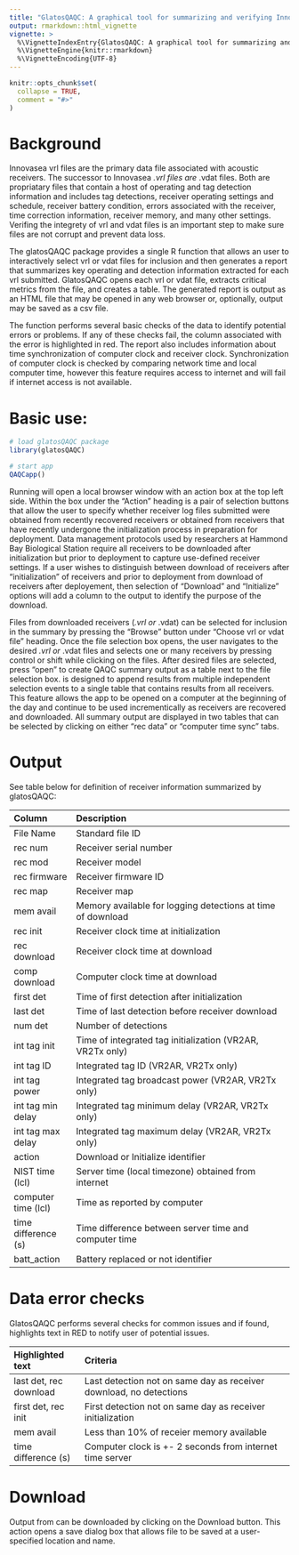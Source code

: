 ```yaml
---
title: "GlatosQAQC: A graphical tool for summarizing and verifying InnovaSea acoustic receiver log files"
output: rmarkdown::html_vignette
vignette: >
  %\VignetteIndexEntry{GlatosQAQC: A graphical tool for summarizing and verifying InnovaSea acoustic receiver log files}
  %\VignetteEngine{knitr::rmarkdown}
  %\VignetteEncoding{UTF-8}
---
```


```r
knitr::opts_chunk$set(
  collapse = TRUE,
  comment = "#>"
)
```

# Background

Innovasea vrl files are the primary data file associated with acoustic
receivers.  The successor to Innovasea *.vrl files are *.vdat files.
Both are propriatary files that contain a host of operating and tag
detection information and includes tag detections, receiver operating
settings and schedule, receiver battery condition, errors associated
with the receiver, time correction information, receiver memory, and
many other settings.  Verifing the integrety of vrl and vdat files is
an important step to make sure files are not corrupt and prevent data
loss.

The glatosQAQC package provides a single R function that allows an
user to interactively select vrl or vdat files for inclusion and then
generates a report that summarizes key operating and detection
information extracted for each vrl submitted.  GlatosQAQC opens each
vrl or vdat file, extracts critical metrics from the file, and creates
a table.  The generated report is output as an HTML file that may be
opened in any web browser or, optionally, output may be saved as a csv
file.

The function performs several basic checks of the data to identify
potential errors or problems.  If any of these checks fail, the column
associated with the error is highlighted in red.  The report also includes
information about time synchronization of computer clock and receiver
clock.  Synchronization of computer clock is checked by comparing
network time and local computer time, however this feature requires
access to internet and will fail if internet access is not available.

# Basic use:

```r

# load glatosQAQC package
library(glatosQAQC)

# start app
QAQCapp()
```

Running \code{QAQCapp} will open a local browser window with an action
box at the top left side.  Within the box under the "Action" heading
is a pair of selection buttons that allow the user to specify whether
receiver log files submitted were obtained from recently recovered
receivers or obtained from receivers that have recently undergone the
initialization process in preparation for deployment.  Data management
protocols used by researchers at Hammond Bay Biological Station
require all receivers to be downloaded after initialization but prior
to deployment to capture use-defined receiver settings.  If a user
wishes to distinguish between download of receivers after
"initialization" of receivers and prior to deployment from download of
receivers after deployement, then selection of "Download" and
"Initialize" options will add a column to the output to identify the
purpose of the download.

Files from downloaded receivers (*.vrl or *.vdat) can be selected for inclusion
in the summary by pressing the "Browse" button under "Choose vrl or vdat file"
heading.  Once the file selection box opens, the user navigates to the
desired *.vrl or *.vdat files and selects one or many receivers by pressing
control or shift while clicking on the files.  After desired files are
selected, press "open" to create QAQC summary output as a table next
to the file selection box.  \code{glatosQAQC} is designed to append
results from multiple independent selection events to a single table
that contains results from all receivers.  This feature allows the app
to be opened on a computer at the beginning of the day and continue to
be used incrementically as receivers are recovered and downloaded.
All summary output are displayed in two tables that can be selected by
clicking on either "rec data" or "computer time sync" tabs.

# Output

See table below for definition of receiver information summarized by
glatosQAQC:


| Column            | Description						     |	
|:------------------|:---------------------------------------------------------------|
|File Name	    |	Standard file ID					     |	
|rec num	    |	Receiver serial number					     |	
|rec mod	    |	Receiver model						     |
|rec firmware	    | 	Receiver firmware ID					     |	
|rec map	    |	Receiver map	  					     |
|mem avail	    | 	Memory available for logging detections at time of download  |
|rec init	    | 	Receiver clock time at initialization			     |
|rec download	    | 	Receiver clock time at download				     |
|comp download	    | 	Computer clock time at download				     |
|first det	    | 	Time of first detection after initialization		     |
|last det	    | 	Time of last detection before receiver download		     |
|num det	    |	Number of detections   	      	       			     |
|int tag init	    | 	Time of integrated tag initialization (VR2AR, VR2Tx only)    |
|int tag ID	    |	Integrated tag ID (VR2AR, VR2Tx only) 	      	    	     |
|int tag power	    |	Integrated tag broadcast power (VR2AR, VR2Tx only)	     |
|int tag min delay  |	Integrated tag minimum delay (VR2AR, VR2Tx only)	     |		
|int tag max delay  |	Integrated tag maximum delay (VR2AR, VR2Tx only)	     |
|action	    	    |	Download or Initialize identifier    	   		     |
|NIST time (lcl)    |	Server time (local timezone) obtained from internet	     |
|computer time (lcl)| 	Time as reported by computer 	      	   		     |
|time difference (s)| 	Time difference between server time and computer time	     |
|batt_action	    |   Battery replaced or not identifier                           |	

# Data error checks

GlatosQAQC performs several checks for common issues and if found, highlights text in RED to notify user of potential issues.

| Highlighted text      |Criteria      	      	     	    	   	      	      	     |  
|:----------------------|:-------------------------------------------------------------------|
|last det, rec download |Last detection not on same day as receiver download, no detections|
|first det, rec init|First detection not on same day as receiver initialization| 
|mem avail|Less than 10% of receier memory available|
|time difference (s)|Computer clock is +- 2 seconds from internet time server|



# Download

Output from \code{glatosQAQC} can be downloaded by clicking on the
Download button. This action opens a save dialog box that allows file
to be saved at a user-specified location and name.











